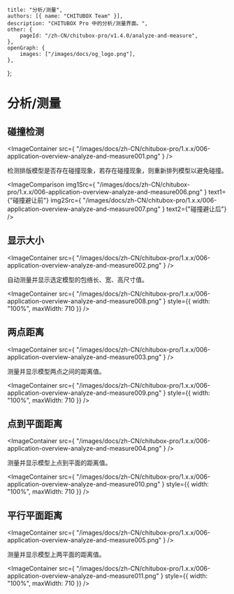 	title: "分析/测量",
	authors: [{ name: "CHITUBOX Team" }],
	description: "CHITUBOX Pro 中的分析/测量界面。",
	other: {
		pageId: "/zh-CN/chitubox-pro/v1.4.0/analyze-and-measure",
	},
	openGraph: {
		images: ["/images/docs/og_logo.png"],
	},
};

# 分析/测量

## 碰撞检测

<ImageContainer
	src={
		"/images/docs/zh-CN/chitubox-pro/1.x.x/006-application-overview-analyze-and-measure001.png"
	}
/>

检测排版模型是否存在碰撞现象，若存在碰撞现象，则重新排列模型以避免碰撞。

<ImageComparison
	img1Src={
		"/images/docs/zh-CN/chitubox-pro/1.x.x/006-application-overview-analyze-and-measure006.png"
	}
	text1={"碰撞避让前"}
	img2Src={
		"/images/docs/zh-CN/chitubox-pro/1.x.x/006-application-overview-analyze-and-measure007.png"
	}
	text2={"碰撞避让后"}
/>

## 显示大小

<ImageContainer
	src={
		"/images/docs/zh-CN/chitubox-pro/1.x.x/006-application-overview-analyze-and-measure002.png"
	}
/>

自动测量并显示选定模型的包络长、宽、高尺寸值。

<ImageContainer
	src={
		"/images/docs/zh-CN/chitubox-pro/1.x.x/006-application-overview-analyze-and-measure008.png"
	}
	style={{ width: "100%", maxWidth: 710 }}
/>

## 两点距离

<ImageContainer
	src={
		"/images/docs/zh-CN/chitubox-pro/1.x.x/006-application-overview-analyze-and-measure003.png"
	}
/>

测量并显示模型两点之间的距离值。

<ImageContainer
	src={
		"/images/docs/zh-CN/chitubox-pro/1.x.x/006-application-overview-analyze-and-measure009.png"
	}
	style={{ width: "100%", maxWidth: 710 }}
/>

## 点到平面距离

<ImageContainer
	src={
		"/images/docs/zh-CN/chitubox-pro/1.x.x/006-application-overview-analyze-and-measure004.png"
	}
/>

测量并显示模型上点到平面的距离值。

<ImageContainer
	src={
		"/images/docs/zh-CN/chitubox-pro/1.x.x/006-application-overview-analyze-and-measure010.png"
	}
	style={{ width: "100%", maxWidth: 710 }}
/>

## 平行平面距离

<ImageContainer
	src={
		"/images/docs/zh-CN/chitubox-pro/1.x.x/006-application-overview-analyze-and-measure005.png"
	}
/>

测量并显示模型上两平面的距离值。

<ImageContainer
	src={
		"/images/docs/zh-CN/chitubox-pro/1.x.x/006-application-overview-analyze-and-measure011.png"
	}
	style={{ width: "100%", maxWidth: 710 }}
/>
